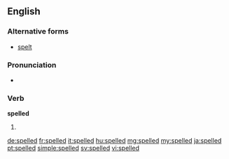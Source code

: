 ==English==

===Alternative forms===
* [[spelt]] {{qualifier|British}}

===Pronunciation===
* {{IPA|/ˈspɛld/|lang=en}}

===Verb===
'''spelled'''

# {{qualifier|North America}} {{en-past of|spell}}

[[de:spelled]]
[[fr:spelled]]
[[it:spelled]]
[[hu:spelled]]
[[mg:spelled]]
[[my:spelled]]
[[ja:spelled]]
[[pt:spelled]]
[[simple:spelled]]
[[sv:spelled]]
[[vi:spelled]]
